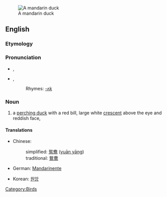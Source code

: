 [[Image:Mandarin.duck.arp.jpg|thumb|A mandarin duck]]
==English==

===Etymology===
{{rfe}}

===Pronunciation===
*{{a|UK}} {{IPA|/ˈmændərɪn dʌk/}}, {{SAMPA|/"m{nd@rIn dVk/}}
*{{a|US}} {{IPA|/ˈmændərɪn dʌk/}}, {{SAMPA|/"m{nd@rIn dVk/}}
*:Rhymes: [[Rhymes:English:-ʌk|-ʌk]]

===Noun===
{{wikipedia}}
{{en-noun}}
# a [[perching duck]] with a red bill, large white [[crescent]] above the eye and reddish face, {{spelink|Aix galericulata}}

====Translations====
{{rftrans}}
{{trans-top|bird}}
*Chinese:
*:simplified: [[鸳鸯]] ([[yuān yāng]])
*:traditional: [[鴛鴦]]
*German: [[Mandarinente]] {{f}}
{{trans-mid}}
*Korean: [[원앙]]
{{trans-bottom}}

[[Category:Birds]]